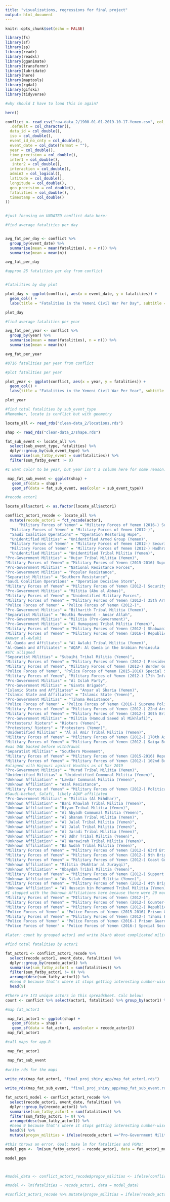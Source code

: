 ```yaml
---
title: "visualizations, regressions for final project"
output: html_document
---
```


```r
knitr::opts_chunk$set(echo = FALSE)

library(fs)
library(sf)
library(sp)
library(readr)
library(readxl)
library(gganimate)
library(transformr)
library(lubridate)
library(here)
library(maptools)
library(rgdal)
library(gifski)
library(tidyverse)

#why should I have to load this in again? 

here()

conflict <- read_csv("raw-data_2/1900-01-01-2019-10-17-Yemen.csv", col_types = cols(
  .default = col_character(),
  data_id = col_double(),
  iso = col_double(),
  event_id_no_cnty = col_double(),
  event_date = col_date(format = ""),
  year = col_double(),
  time_precision = col_double(),
  inter1 = col_double(),
   inter2 = col_double(),
  interaction = col_double(),
  admin3 = col_logical(),
  latitude = col_double(),
  longitude = col_double(),
  geo_precision = col_double(),
  fatalities = col_double(),
  timestamp = col_double()
))
  
```

```r

#just focusing on UNDATED conflict data here: 

#find average fatalities per day 


avg_fat_per_day <- conflict %>% 
  group_by(event_date) %>% 
  summarise(mean = mean(fatalities), n = n()) %>% 
  summarise(mean = mean(n))

avg_fat_per_day

#approx 25 fatalities per day from conflict


#fatalities by day plot

plot_day <- ggplot(conflict, aes(x = event_date, y = fatalities)) +
  geom_col() +
  labs(title = "Fatalities in the Yemeni Civil War Per Day", subtitle = "On average, 25 people die every day from conflict", x = "Date", y = "Fatalities", caption = "Source: Data from ACLED, https://www.acleddata.com/tag/yemen/")

plot_day

#find average fatalities per year 

avg_fat_per_year <- conflict %>% 
  group_by(year) %>% 
  summarise(mean = mean(fatalities), n = n()) %>% 
  summarise(mean = mean(n))

avg_fat_per_year

#8716 fatalities per year from conflict 

#plot fatalities per year

plot_year <- ggplot(conflict, aes(x = year, y = fatalities)) +
  geom_col() +
  labs(title = "Fatalities in the Yemeni Civil War Per Year", subtitle = "An average of 8716 people have died each year from conflict alone", x = "Date", y = "Fatalities", caption = "Source: Data from ACLED, https://www.acleddata.com/tag/yemen/")

plot_year


```

```r
#find total fatalities by sub_event_type
#Remember, locate is conflict but with geometry 

locate_all <- read_rds("clean-data_2/locations.rds")

shap <- read_rds("clean-data_2/shape.rds")

fat_sub_event <- locate_all %>% 
  select(sub_event_type, fatalities) %>% 
  dplyr::group_by(sub_event_type) %>% 
  summarise(sum_fatby_event = sum(fatalities)) %>% 
  filter(sum_fatby_event != 0)

#I want color to be year, but year isn't a column here for some reason... 

 map_fat_sub_event <- ggplot(shap) +
   geom_sf(data = shap) +
   geom_sf(data = fat_sub_event, aes(color = sub_event_type))

```

```r
#recode actor1 

locate_all$actor1 <- as.factor(locate_all$actor1)

conflict_actor1_recode <- locate_all %>% 
  mutate(recode_actor1 = fct_recode(actor1,
      "Military Forces of Yemen" = "Military Forces of Yemen (2016-) Supreme Political Council",
  "Military Forces of Yemen" = "Military Forces of Yemen (2012-)",
  "Saudi Coalition Operations" = "Operation Restoring Hope",
  "Unidentified Militias" = "Unidentified Armed Group (Yemen)",
  "Military Forces of Yemen" = "Military Forces of Yemen (2012-) Security Belt Forces",
  "Military Forces of Yemen" = "Military Forces of Yemen (2012-) Hadhrami Elite Forces",
  "Unidentified Militias" = "Unidentified Tribal Militia (Yemen)",
"Pro-Government Militias" = "Hujur Tribal Militia (Yemen)",
"Military Forces of Yemen" = "Military Forces of Yemen (2015-2016) Supreme Revolutionary Committee",
"Pro-Government Militias" = "National Resistance Forces",
"Pro-Government Militias" = "Popular Resistance",
"Separatist Militias" = "Southern Resistance", 
"Saudi Coalition Operations" = "Operation Decisive Storm",
"Military Forces of Yemen" = "Military Forces of Yemen (2012-) Security Belt Forces",
"Pro-Government Militias" = "Militia (Abu al Abbas)", 
"Military Forces of Yemen" = "Unidentified Military Forces",
"Military Forces of Yemen" = "Military Forces of Yemen (2012-) 35th Armored Brigade",
"Police Forces of Yemen" = "Police Forces of Yemen (2012-)",
"Pro-Government Militias" = "Bilharith Tribal Militia (Yemen)",
"Separatist Militias" = "Houthi Movement - Ansar Allah", 
"Pro-Government Militias" = "Militia (Pro-Government)",
"Pro-Government Militias" = "Al Humayqani Tribal Militia (Yemen)",
"Military Forces of Yemen" = "Military Forces of Yemen (2012-) Shabwani Elite Forces",
"Military Forces of Yemen" = "Military Forces of Yemen (2016-) Republican Guard",
#Anwar al-Awlaki 
"Al-Qaeda and Affiliates" = "Al Awlaki Tribal Militia (Yemen)",
"Al-Qaeda and Affiliates" = "AQAP: Al Qaeda in the Arabian Peninsula	",
#STC alligned
"Separatist Militias" = "Subaihi Tribal Militia (Yemen)",
"Military Forces of Yemen" = "Military Forces of Yemen (2012-) Presidential Guard",
"Military Forces of Yemen", "Military Forces of Yemen (2012-) Border Guard",
"Police Forces of Yemen", "Police Forces of Yemen (2015-2016) Special Security Forces",
"Military Forces of Yemen", "Military Forces of Yemen (2012-) 17th Infantry Brigade",
"Pro-Government Militias" = "Al Islah Party",
"Pro-Government Militias" = "Giants Brigade",
"Islamic State and Affiliates" = "Ansar al Sharia (Yemen)",
"Islamic State and Affiliates" = "Islamic State (Yemen)",
"Pro-Government Militias" = "Tihama Resistance",
"Police Forces of Yemen" = "Police Forces of Yemen (2016-) Supreme Political Council",
"Military Forces of Yemen" = "Military Forces of Yemen (2012-) 22nd Armored Brigade",
"Military Forces of Yemen" = "Military Forces of Yemen (2012-) 30th Brigade",
"Pro-Government Militias" = "Militia (Hamoud Saeed al Mikhlafi)",
"Protesters/ Rioters" = "Rioters (Yemen)",
"Protesters/ Rioters" = "Protesters (Yemen)",
"Unidentified Militias" = "Al al Amir Tribal Militia (Yemen)",
"Military Forces of Yemen" = "Military Forces of Yemen (2012-) 170th Air Defence Brigade",
"Military Forces of Yemen" = "Military Forces of Yemen (2012-) Saiqa Brigades",
#was UAE backed before withdrawal 
"Separatist Militias" = "Southern Movement",
"Military Forces of Yemen" = "Military Forces of Yemen (2015-2016) Republican Guard", 
"Military Forces of Yemen" = "Military Forces of Yemen (2012-) 102nd Brigade",
#aligned with Hajouri against Houthis as of Mar 2019
"Pro-Government Militias" = "Murad Tribal Militia (Yemen)",
"Unidentified Militias" = "Unidentified Communal Militia (Yemen)",
"Unknown Affiliation" = "Lawdar Communal Militia (Yemen)",
"Unknown Affiliation" = "Azal Resistance",
"Military Forces of Yemen" = "Military Forces of Yemen (2012-) Political Security Organisation", 
#Saudi-backed, Salafi, likely AQAP affiliated 
"Pro-Government Militias" = "Militia (Al Mihdhar)",
"Unknown Affiliation" = "Bani Khawlah Tribal Militia (Yemen)",
"Unknown Affiliation" = "Riyam Tribal Militia (Yemen)",
"Unknown Affiliation" = "Al Abyadh Communal Militia (Yemen)",
"Unknown Affiliation" = "Al Ghanam Tribal Militia (Yemen)",
"Unknown Affiliation" = "Al Jalal Tribal Militia (Yemen)",
"Unknown Affiliation" = "Al Jalal Tribal Militia (Yemen)",
"Unknown Affiliation" = "Al Jaradi Tribal Militia (Yemen)",
"Unknown Affiliation" = "Al Udhr Tribal Militia (Yemen)",
"Unknown Affiliation" = "Al Warawirah Tribal Militia (Yemen)",	
"Unknown Affiliation" = "Ba Awdah Tribal Militia (Yemen)",
"Military Forces of Yemen" = "Military Forces of Yemen (2012-) 63rd Brigade",
"Military Forces of Yemen" = "Military Forces of Yemen (2012-) 9th Brigade",
"Military Forces of Yemen" = "Military Forces of Yemen (2012-) Coast Guard",
"Unknown Affiliation" = "Militia (Mukhtar al Zurayqi)",
"Unknown Affiliation" = "Ubaydah Tribal Militia (Yemen)",
"Military Forces of Yemen" = "Military Forces of Yemen (2012-) Support and Reinforcement Brigade",
"Unknown Affiliation" = "As Silah Communal Militia (Yemen)",
"Military Forces of Yemen" = "Military Forces of Yemen (2012-) 4th Brigade",
"Unknown Affiliation" = "Al Hussein bin Mohammed Tribal Militia (Yemen)",
#I stopped with the Unknown Affiliations here because there were 20 more with only 1 reported fatality each 
"Military Forces of Yemen" = "MIlitary Forces of Yemen (2012-)",
"Military Forces of Yemen" = "Military Forces of Yemen (2012-) Counter-Terrorism Unit",
"Military Forces of Yemen" = "Military Forces of Yemen (2012-) Republican Guard",
"Police Forces of Yemen" = "Police Forces of Yemen (2015-2016) Prison Guards",
"Military Forces of Yemen" = "Military Forces of Yemen (2012-) Tihami Elite Forces",
"Police Forces of Yemen" = "Police Forces of Yemen (2016-) Prison Guards",
"Police Forces of Yemen" = "Police Forces of Yemen (2016-) Special Security Forces" ))

#later: count by grouped actor1 and write blurb about complicated militia groupings ; PGM just means anti-Houthi... 

```

```r

#find total fatalities by actor1

fat_actor1 <- conflict_actor1_recode %>% 
  select(recode_actor1, event_date, fatalities) %>% 
  dplyr::group_by(recode_actor1) %>% 
  summarise(sum_fatby_actor1 = sum(fatalities)) %>% 
  filter(sum_fatby_actor1 != 0) %>% 
  arrange(desc(sum_fatby_actor1)) %>% 
  #head 9 because that's where it stops getting interesting number-wise
  head(9)

#There are 173 unique actors in this spreadsheet. Calc below: 
count <- conflict %>% select(actor1, fatalities) %>% group_by(actor1) %>% summarise(sum_fatby_actor1 = sum(fatalities)) %>% nrow()

#map fat_actor1

 map_fat_actor1 <- ggplot(shap) +
   geom_sf(data = shap) +
   geom_sf(data = fat_actor1, aes(color = recode_actor1))
 map_fat_actor1


```


```r

#call maps for app.R 

 map_fat_actor1

 map_fat_sub_event
 
#write rds for the maps 
 
write_rds(map_fat_actor1, "final_proj_shiny_app/map_fat_actor1.rds")

write_rds(map_fat_sub_event, "final_proj_shiny_app/map_fat_sub_event.rds")

```


```r
fat_actor1_model <- conflict_actor1_recode %>% 
  select(recode_actor1, event_date, fatalities) %>% 
  dplyr::group_by(recode_actor1) %>% 
  summarise(sum_fatby_actor1 = sum(fatalities)) %>% 
  filter(sum_fatby_actor1 != 0) %>% 
  arrange(desc(sum_fatby_actor1)) %>% 
  #head 9 because that's where it stops getting interesting number-wise
  head(9) %>% 
  mutate(progov_militias = ifelse(recode_actor1 =="Pro-Government Militias", 1, 0))

#this throws an error. Goal: make lm for fatalities and PGMs: 
model_pgm <-  lm(sum_fatby_actor1 ~ recode_actor1, data = fat_actor1_model)

model_pgm



#model_data <- conflict_actor1_recode$progov_militias <- ifelse(conflict_actor1_recode$recode_actor1 =="Pro-Government Militias", 1, 0) 

#model <- lm(fatalities ~ recode_actor1, data = model_data)

#conflict_actor1_recode %>% mutate(progov_militias = ifelse(recode_actor1 =="Pro-Government Militias", 1, 0))
```

